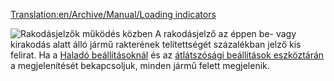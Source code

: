 [[Translation:en/Archive/Manual/Loading indicators]]


[[File:en/Loading indicators.png|thumb|Rakodásjelzők működés közben]]
A rakodásjelző az éppen be- vagy kirakodás alatt álló jármű rakterének telítettségét százalékban jelző kis felirat. Ha a [[hu/Haladó beállítások/Megjelenítési beállítások|Haladó beállításoknál]] és az [[hu/Manual/Átlátszósági beállítások|átlátszósági beállítások eszköztárán]] a megjelenítését bekapcsoljuk, minden jármű felett megjelenik.